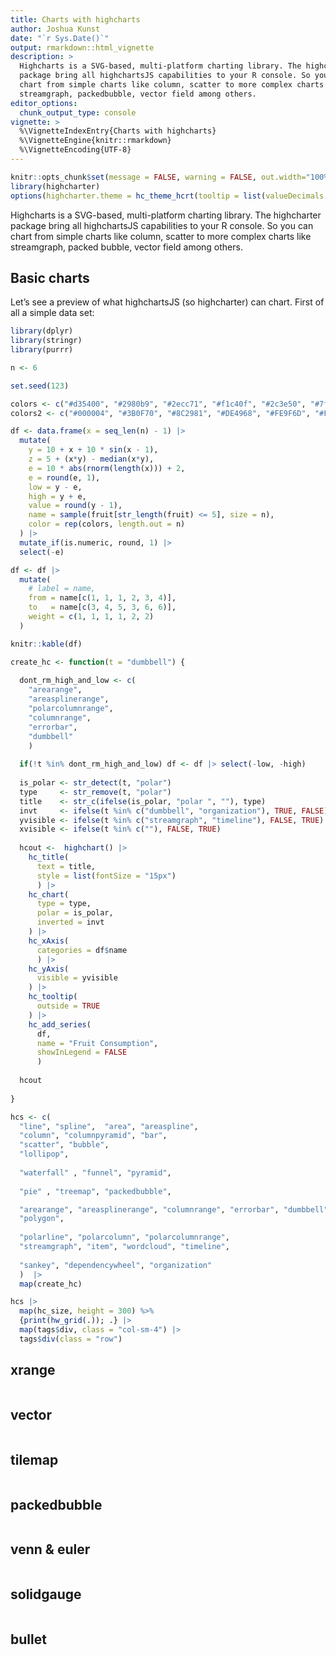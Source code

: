 ```yaml
---
title: Charts with highcharts
author: Joshua Kunst
date: "`r Sys.Date()`"
output: rmarkdown::html_vignette
description: >
  Highcharts is a SVG-based, multi-platform charting library. The highcharter 
  package bring all highchartsJS capabilities to your R console. So you can
  chart from simple charts like column, scatter to more complex charts like
  streamgraph, packedbubble, vector field among others.
editor_options: 
  chunk_output_type: console
vignette: >
  %\VignetteIndexEntry{Charts with highcharts}
  %\VignetteEngine{knitr::rmarkdown}
  %\VignetteEncoding{UTF-8}
---
```


<script>
$(document).ready(function(){ 
  el = $(".page-header > h1")
  icon = "area-chart"
  text = el.text()
  text_new = "<span class=\"fa fa-" + icon  + "\"></span> " + text
  el.html(text_new) 
}) ;
</script>

```r
knitr::opts_chunk$set(message = FALSE, warning = FALSE, out.width="100%")
library(highcharter)
options(highcharter.theme = hc_theme_hcrt(tooltip = list(valueDecimals = 2)))
```

Highcharts is a SVG-based, multi-platform charting library. The highcharter 
package bring all highchartsJS capabilities to your R console. So you can
chart from simple charts like column, scatter to more complex charts like
streamgraph, packed bubble, vector field among others.

## Basic charts

Let's see a preview of what highchartsJS (so highcharter) can chart. First of
all a simple data set:

```r
library(dplyr)
library(stringr)
library(purrr)

n <- 6

set.seed(123)

colors <- c("#d35400", "#2980b9", "#2ecc71", "#f1c40f", "#2c3e50", "#7f8c8d")
colors2 <- c("#000004", "#3B0F70", "#8C2981", "#DE4968", "#FE9F6D", "#FCFDBF")

df <- data.frame(x = seq_len(n) - 1) |> 
  mutate(
    y = 10 + x + 10 * sin(x - 1),
    z = 5 + (x*y) - median(x*y),
    e = 10 * abs(rnorm(length(x))) + 2,
    e = round(e, 1),
    low = y - e,
    high = y + e,
    value = round(y - 1),
    name = sample(fruit[str_length(fruit) <= 5], size = n),
    color = rep(colors, length.out = n)
  ) |> 
  mutate_if(is.numeric, round, 1) |> 
  select(-e)

df <- df |> 
  mutate(
    # label = name,
    from = name[c(1, 1, 1, 2, 3, 4)],
    to   = name[c(3, 4, 5, 3, 6, 6)],
    weight = c(1, 1, 1, 1, 2, 2)
  )
```

```r
knitr::kable(df)
```


```r
create_hc <- function(t = "dumbbell") {
  
  dont_rm_high_and_low <- c(
    "arearange",
    "areasplinerange",
    "polarcolumnrange",
    "columnrange",
    "errorbar",
    "dumbbell"
    )
  
  if(!t %in% dont_rm_high_and_low) df <- df |> select(-low, -high)
  
  is_polar <- str_detect(t, "polar")
  type     <- str_remove(t, "polar")
  title    <- str_c(ifelse(is_polar, "polar ", ""), type)
  invt     <- ifelse(t %in% c("dumbbell", "organization"), TRUE, FALSE)  
  yvisible <- ifelse(t %in% c("streamgraph", "timeline"), FALSE, TRUE)
  xvisible <- ifelse(t %in% c(""), FALSE, TRUE)
  
  hcout <-  highchart() |>
    hc_title(
      text = title,
      style = list(fontSize = "15px")
      ) |> 
    hc_chart(
      type = type,
      polar = is_polar,
      inverted = invt
    ) |> 
    hc_xAxis(
      categories = df$name
      ) |> 
    hc_yAxis(
      visible = yvisible
    ) |> 
    hc_tooltip(
      outside = TRUE
    ) |> 
    hc_add_series(
      df,
      name = "Fruit Consumption",
      showInLegend = FALSE
      )
  
  hcout
  
}

hcs <- c(
  "line", "spline",  "area", "areaspline",
  "column", "columnpyramid", "bar", 
  "scatter", "bubble",
  "lollipop", 
  
  "waterfall" , "funnel", "pyramid",
  
  "pie" , "treemap", "packedbubble",

  "arearange", "areasplinerange", "columnrange", "errorbar", "dumbbell",
  "polygon", 
  
  "polarline", "polarcolumn", "polarcolumnrange",
  "streamgraph", "item", "wordcloud", "timeline",
  
  "sankey", "dependencywheel", "organization"
  )  |> 
  map(create_hc) 

hcs |> 
  map(hc_size, height = 300) %>% 
  {print(hw_grid(.)); .} |> 
  map(tags$div, class = "col-sm-4") |> 
  tags$div(class = "row")
```


## xrange 

```r
```

## vector 

```r
```

## tilemap 

```r
```

## packedbubble

```r
```

## venn & euler

```r
```

## solidgauge

```r
```


## bullet

```r
```


